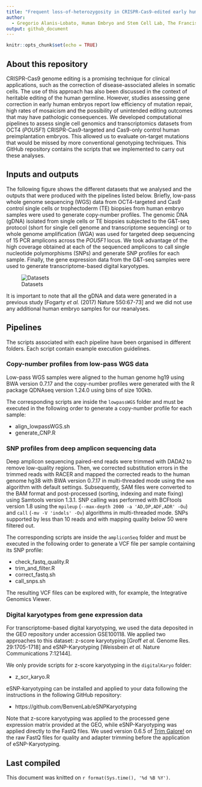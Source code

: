 ```yaml
---
title: "Frequent loss-of-heterozygosity in CRISPR-Cas9-edited early human embryos"
author: 
  - Gregorio Alanis-Lobato, Human Embryo and Stem Cell Lab, The Francis Crick Institute
output: github_document
---
```


```r
knitr::opts_chunk$set(echo = TRUE)
```

## About this repository

CRISPR-Cas9 genome editing is a promising technique for clinical applications, 
such as the correction of disease-associated alleles in somatic cells. The use 
of this approach has also been discussed in the context of heritable editing of 
the human germline. However, studies assessing gene correction in early human 
embryos report low efficiency of mutation repair, high rates of mosaicism and 
the possibility of unintended editing outcomes that may have pathologic 
consequences. We developed computational pipelines to assess single cell 
genomics and transcriptomics datasets from OCT4 (*POU5F1*) CRISPR-Cas9-targeted 
and Cas9-only control human preimplantation embryos. This allowed us to evaluate 
on-target mutations that would be missed by more conventional genotyping 
techniques. This GitHub repository contains the scripts that we implemented to
carry out these analyses.

## Inputs and outputs

The following figure shows the different datasets that we analysed and the 
outputs that were produced with the pipelines listed below. Briefly, low-pass 
whole genome sequencing (WGS) data from OCT4-targeted and Cas9 control single 
cells or trophectoderm (TE) biopsies from human embryo samples were used to
generate copy-number profiles. The genomic DNA (gDNA) isolated from single cells 
or TE biopsies subjected to the G&T-seq protocol (short for single cell genome
and transcriptome sequencing) or to whole genome amplification (WGA) was used 
for targeted deep sequencing of 15 PCR amplicons across the *POU5F1* locus. We 
took advantage of the high coverage obtained at each of the sequenced amplicons 
to call single nucleotide polymorphisms (SNPs) and generate SNP profiles for 
each sample. Finally, the gene expression data from the G&T-seq samples were 
used to generate transcriptome-based digital karyotypes.

![Datasets](figs/datasets.png)

It is important to note that all the gDNA and data were generated in a previous 
study [Fogarty *et al.* (2017) Nature 550:67-73] and we did not use any 
additional human embryo samples for our reanalyses.

## Pipelines

The scripts associated with each pipeline have been organised in different
folders. Each script contain example execution guidelines.

### Copy-number profiles from low-pass WGS data

Low-pass WGS samples were aligned to the human genome hg19 using BWA version 
0.7.17 and the copy-number profiles were generated with the R package QDNAseq 
version 1.24.0 using bins of size 100kb.

The corresponding scripts are inside the `lowpassWGS` folder and must be 
executed in the following order to generate a copy-number profile for each 
sample:

- align_lowpassWGS.sh
- generate_CNP.R

### SNP profiles from deep amplicon sequencing data

Deep amplicon sequencing paired-end reads were trimmed with DADA2 to remove 
low-quality regions. Then, we corrected substitution errors in the trimmed reads 
with RACER and mapped the corrected reads to the human genome hg38 with BWA 
version 0.7.17 in multi-threaded mode using the `mem` algorithm with default 
settings. Subsequently, SAM files were converted to the BAM format and 
post-processed (sorting, indexing and mate fixing) using Samtools version 1.3.1. 
SNP calling was performed with BCFtools version 1.8 using the `mpileup` 
(`--max-depth 2000 -a 'AD,DP,ADF,ADR' -Ou`) and `call` (`-mv -V 'indels' -Ov`) 
algorithms in multi-threaded mode. SNPs supported by less than 10 reads and with 
mapping quality below 50 were filtered out.

The corresponding scripts are inside the `ampliconSeq` folder and must be 
executed in the following order to generate a VCF file per sample containing its 
SNP profile:

- check_fastq_quality.R
- trim_and_filter.R
- correct_fastq.sh
- call_snps.sh

The resulting VCF files can be explored with, for example, the Integrative 
Genomics Viewer.

### Digital karyotypes from gene expression data

For transcriptome-based digital karyotyping, we used the data deposited in the
GEO repository under accession GSE100118. We applied two approaches to this
dataset: z-score karyotyping [Groff *et al.* Genome Res. 29:1705-1718] and 
eSNP-Karyotyping [Weissbein *et al.* Nature Communications 7:12144].

We only provide scripts for z-score karyotyping in the `digitalKaryo` folder:

- z_scr_karyo.R

eSNP-karyotyping can be installed and applied to your data following the 
instructions in the following GitHub repository:

- https://github.com/BenvenLab/eSNPKaryotyping

Note that z-score karyotyping was applied to the processed gene expression matrix
provided at the GEO, while eSNP-Karyotyping was applied directly to the FastQ
files. We used version 0.6.5 of 
[Trim Galore!](https://www.bioinformatics.babraham.ac.uk/projects/trim_galore/) 
on the raw FastQ files for quality and adapter trimming before the application 
of eSNP-Karyotyping.

## Last compiled

This document was knitted on `r format(Sys.time(), '%d %B %Y')`.
